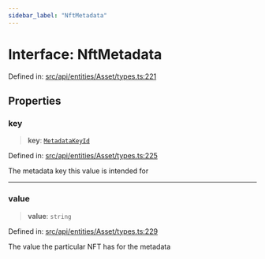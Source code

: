 ```yaml
---
sidebar_label: "NftMetadata"
---
```


# Interface: NftMetadata

Defined in: [src/api/entities/Asset/types.ts:221](https://github.com/PolymeshAssociation/polymesh-sdk/blob/bee6a2fe7a8ce5db42a6982e793782182cde2153/src/api/entities/Asset/types.ts#L221)

## Properties

### key

> **key**: [`MetadataKeyId`](../type-aliases/MetadataKeyId.mdx)

Defined in: [src/api/entities/Asset/types.ts:225](https://github.com/PolymeshAssociation/polymesh-sdk/blob/bee6a2fe7a8ce5db42a6982e793782182cde2153/src/api/entities/Asset/types.ts#L225)

The metadata key this value is intended for

***

### value

> **value**: `string`

Defined in: [src/api/entities/Asset/types.ts:229](https://github.com/PolymeshAssociation/polymesh-sdk/blob/bee6a2fe7a8ce5db42a6982e793782182cde2153/src/api/entities/Asset/types.ts#L229)

The value the particular NFT has for the metadata
